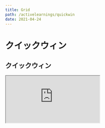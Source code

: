 ```yaml
---
title: Grid
path: /activelearnings/quickwin
date: 2021-04-24
---
```


# クイックウィン

<h2 class="ui dividing header">クイックウィン</h2>

<div class="highlighted example" data-class="grid">
  <div class="iframe-wrapper">
    <iframe class="iframe" src="https://www.appsheet.com/start/077973f8-cc63-4bb4-87de-fb29f94a7eaf"/>
  </div>
  <h4 class="ui header">クイックウィンの使い方</h4>
作業所要時間：15分

効果：短時間の小さな成果で成功体験、合計値の高いものから着手する

対象：達成までの時間が長いタスク"

"プロジェクト：今の最終ゴール"

"クイックウィン：手軽な進捗、思いつく限り"

"難易度：達成の難易度　簡単５〜難しい１"

"インパクト：達成すればゴールにどれくらい近づけるか　影響大５〜影響少ない１"

"合計スコア：難易度 x インパクト"

</div>
